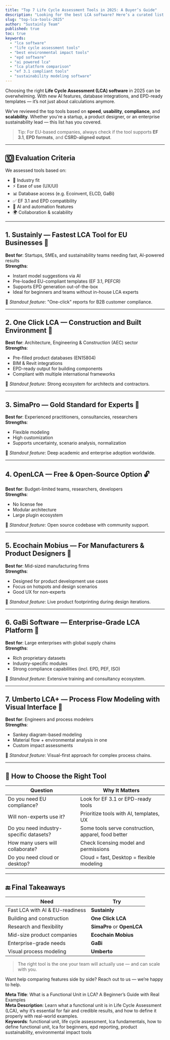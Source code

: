 ```yaml
---
title: "Top 7 Life Cycle Assessment Tools in 2025: A Buyer’s Guide"
description: "Looking for the best LCA software? Here’s a curated list of the top 7 Life Cycle Assessment tools in 2025, with key features, strengths, and tips to choose the right one for your business."
slug: "top-lca-tools-2025"
author: "Sustainly Team"
published: true
toc: true
keywords:
  - "lca software"
  - "life cycle assessment tools"
  - "best environmental impact tools"
  - "epd software"
  - "ai powered lca"
  - "lca platform comparison"
  - "ef 3.1 compliant tools"
  - "sustainability modeling software"
---
```


Choosing the right **Life Cycle Assessment (LCA) software** in 2025 can be overwhelming. With new AI features, database integrations, and EPD-ready templates — it’s not just about calculations anymore.

We’ve reviewed the top tools based on **speed**, **usability**, **compliance**, and **scalability**. Whether you're a startup, a product designer, or an enterprise sustainability lead — this list has you covered.

> Tip: For EU-based companies, always check if the tool supports **EF 3.1**, **EPD formats**, and **CSRD-aligned output**.

---

## 🔟 Evaluation Criteria

We assessed tools based on:

- 🎯 Industry fit
- ⚡ Ease of use (UX/UI)
- 📊 Database access (e.g. Ecoinvent, ELCD, GaBi)
- ✅ EF 3.1 and EPD compatibility
- 🧠 AI and automation features
- 🌍 Collaboration & scalability

---
## 1. **Sustainly** — Fastest LCA Tool for EU Businesses 🚀

**Best for**: Startups, SMEs, and sustainability teams needing fast, AI-powered results  
**Strengths**:
- Instant model suggestions via AI
- Pre-loaded EU-compliant templates (EF 3.1, PEFCR)
- Supports EPD generation out-of-the-box
- Ideal for beginners and teams without in-house LCA experts

📌 *Standout feature*: "One-click" reports for B2B customer compliance.

---

## 2. **One Click LCA** — Construction and Built Environment 🧱

**Best for**: Architecture, Engineering & Construction (AEC) sector  
**Strengths**:
- Pre-filled product databases (EN15804)
- BIM & Revit integrations
- EPD-ready output for building components
- Compliant with multiple international frameworks

📌 *Standout feature*: Strong ecosystem for architects and contractors.

---

## 3. **SimaPro** — Gold Standard for Experts 🧠

**Best for**: Experienced practitioners, consultancies, researchers  
**Strengths**:
- Flexible modeling
- High customization
- Supports uncertainty, scenario analysis, normalization

📌 *Standout feature*: Deep academic and enterprise adoption worldwide.

---

## 4. **OpenLCA** — Free & Open-Source Option 🔓

**Best for**: Budget-limited teams, researchers, developers  
**Strengths**:
- No license fee
- Modular architecture
- Large plugin ecosystem

📌 *Standout feature*: Open source codebase with community support.

---
## 5. **Ecochain Mobius** — For Manufacturers & Product Designers 🧪

**Best for**: Mid-sized manufacturing firms  
**Strengths**:
- Designed for product development use cases
- Focus on hotspots and design scenarios
- Good UX for non-experts

📌 *Standout feature*: Live product footprinting during design iterations.

---

## 6. **GaBi Software** — Enterprise-Grade LCA Platform 🏢

**Best for**: Large enterprises with global supply chains  
**Strengths**:
- Rich proprietary datasets
- Industry-specific modules
- Strong compliance capabilities (incl. EPD, PEF, ISO)

📌 *Standout feature*: Extensive training and consultancy ecosystem.

---

## 7. **Umberto LCA+** — Process Flow Modeling with Visual Interface 🔄

**Best for**: Engineers and process modelers  
**Strengths**:
- Sankey diagram-based modeling
- Material flow + environmental analysis in one
- Custom impact assessments

📌 *Standout feature*: Visual-first approach for complex process chains.

---

## 🧭 How to Choose the Right Tool

| Question | Why It Matters |
|---------|----------------|
| Do you need EU compliance? | Look for EF 3.1 or EPD-ready tools |
| Will non-experts use it? | Prioritize tools with AI, templates, UX |
| Do you need industry-specific datasets? | Some tools serve construction, apparel, food better |
| How many users will collaborate? | Check licensing model and permissions |
| Do you need cloud or desktop? | Cloud = fast, Desktop = flexible modeling |

---

## 🔚 Final Takeaways

| Need | Try |
|------|-----|
| Fast LCA with AI & EU-readiness | **Sustainly** |
| Building and construction | **One Click LCA** |
| Research and flexibility | **SimaPro** or **OpenLCA** |
| Mid-size product companies | **Ecochain Mobius** |
| Enterprise-grade needs | **GaBi** |
| Visual process modeling | **Umberto** |

> The right tool is the one your team will actually use — and can scale with you.

Want help comparing features side by side? Reach out to us — we’re happy to help.

**Meta Title**: What is a Functional Unit in LCA? A Beginner’s Guide with Real Examples  
**Meta Description**: Learn what a functional unit is in Life Cycle Assessment (LCA), why it’s essential for fair and credible results, and how to define it properly with real-world examples.  
**Keywords**: functional unit, life cycle assessment, lca fundamentals, how to define functional unit, lca for beginners, epd reporting, product sustainability, environmental impact tools
